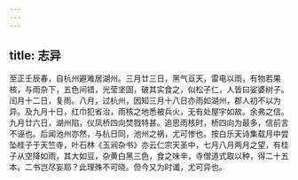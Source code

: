 ```yaml
---
---
---
```

title: 志异
---




至正壬辰春，自杭州避难居湖州。三月廿三日，黑气亘天，雷电以雨，有物若果核，与雨杂下，五色间错，光莹坚固，破其实食之，似松子仁，人皆曰娑婆树子。闰月十二日，复雨。八月，过杭州，因知三月十八日亦雨如湖州，郡人初不以为异。及九月十日，红巾犯省治，雨核之地悉被兵火，无有处屋宇如故。余弗之信。九月廿六日，湖州陷，仪凤桥四向焚戮特甚。追思雨核时，桥四向为最多，信前言不诬也。后闻池州亦然，与杭日同，池州之祸，尤可惨也。按白乐天诗集载月中尝坠桂子于天竺寺，叶石林《玉涧杂书》亦云仁宗天圣中，七月八月两月之望，有桂子从空降如雨，其大如豆，杂黄白黑三色，食之味辛，寺僧道式取以种，得二十五本。二书岂尽妄耶？此理殊不可晓。但今又为时谶，尤可异也。